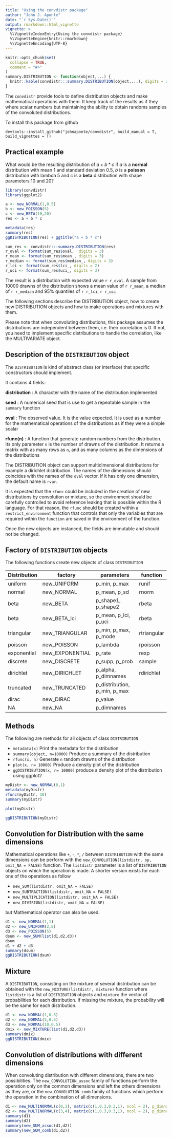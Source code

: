 ```yaml
---
title: "Using the convdistr package"
author: "John J. Aponte"
date: "`r Sys.Date()`"
output: rmarkdown::html_vignette
vignette: >
  %\VignetteIndexEntry{Using the convdistr package}
  %\VignetteEngine{knitr::rmarkdown}
  %\VignetteEncoding{UTF-8}
---
```


```r
knitr::opts_chunk$set(
  collapse = TRUE,
  comment = "#>"
)
summary.DISTRIBUTION <- function(object,...) {
  knitr::kable(convdistr:::summary.DISTRIBUTION(object,...), digits = 2)
}
```

The `convdistr` provide tools to define distribution objects and make 
mathematical operations with them. It keep track of the results as if they
where scalar numbers but maintaining the ability to obtain randoms samples of
the convoluted distributions.

To install this package from github

`devtools::install_github("johnaponte/convdistr", build_manual = T, build_vignettes = T)`

## Practical example
What would be the resulting distribution of 
$a+b*c$ if $a$ is a __normal__ distribution with mean 1 and standard deviation 0.5,
$b$ is a __poisson__ distribution with lambda 5 and $c$ is a __beta__ distribution with
shape parameters 10 and 20?

```r
library(convdistr)
library(ggplot2)

a <- new_NORMAL(1,0.5)
b <- new_POISSON(5)
c <- new_BETA(10,20)
res <- a + b * c

metadata(res) 
summary(res)
ggDISTRIBUTION(res) + ggtitle("a + b * c")
```

```r
sum_res <- convdistr:::summary.DISTRIBUTION(res)
r_oval <- format(sum_res$oval,  digits = 3)
r_mean <- format(sum_res$mean_, digits = 3)
r_median <- format(sum_res$median_, digits = 3)
r_lci <- format(sum_res$lci_, digits = 2)
r_uci <- format(sum_res$uci_, digits = 3)
```

The result is a distribution with expected value `r r_oval`. A sample from 10000
drawns of the distribution shows a mean value of `r r_mean`, a median of `r r_median`
and 95% quantiles of `r r_lci`, `r r_uci`

The following sections describe the DISTRIBUTION object, how to create 
new DISTRIBUTION objects and how to make operations and mixtures with them.

Please note that when convoluting distributions, this package assumes the 
distributions are independent between them, i.e. their correlation is 0. If not,
you need to implement specific distributions to handle the correlation, like the
MULTIVARIATE object.

## Description of the  `DISTRIBUTION` object

The `DISTRIBUTION` is kind of abstract class (or interface)
that specific constructors should implement.


It contains 4 fields:

**distribution**
      : A character with the name of the distribution implemented

**seed**
      : A numerical seed that is use to get a repeatable sample in the `summary` function

**oval**
      : The observed value. It is the value expected. It is used as a
        number for the mathematical operations of the distributions
        as if they were a simple scalar
        
**rfunc(n)**
    : A function that generate random numbers from the distribution.
      Its only parameter `n` is the number of drawns of the distribution.
      It returns a matrix with as many rows as `n`, and as many columns as the 
      dimensions of the distributions
  
The DISTRIBUTION object can support multidimensional distributions
for example a dirichlet distribution. The names of the dimensions
should coincides with the names of the `oval` vector.
If it has only one dimension, the default name is `rvar`.

It is expected that the `rfunc` could be included in the creation of new
distributions by convolution or mixture, so the environment should be carefully controlled
to avoid reference leaking that is possible within the R language. For that
reason, the `rfunc` should be created within a `restrict_environment` 
function that controls that only the variables that are required within the 
`function` are saved in the environment of the function.

Once the new objects are instanced, the fields are immutable and should not be
changed.

## Factory of `DISTRIBUTION` objects

The following functions create new objects of class `DISTRIBUTION`

| Distribution | factory         | parameters                   | function   |
|--------------|-----------------|------------------------------|------------|
| uniform      | new_UNIFORM     | p_min, p_max                 | runif      |
| normal       | new_NORMAL      | p_mean, p_sd                 | rnorm      |
| beta         | new_BETA        | p_shape1, p_shape2           | rbeta      |
| beta         | new_BETA_lci    | p_mean, p_lci, p_uci         | rbeta      |
| triangular   | new_TRIANGULAR  | p_min, p_max, p_mode         | rtriangular|
| poisson      | new_POISSON     | p_lambda                     | rpoisson   |
| exponential  | new_EXPONENTIAL | p_rate                       | rexp       |
| discrete     | new_DISCRETE    | p_supp, p_prob               | sample     |
| dirichlet    | new_DIRICHLET   | p_alpha, p_dimnames          | rdirichlet |
| truncated    | new_TRUNCATED   | p_distribution, p_min, p_max |            |
| dirac        | new_DIRAC       | p_value                      |            |
| NA           | new_NA          | p_dimnames                   |            |

## Methods

The following are methods for all objects of class `DISTRIBUTION`

* `metadata(x)` Print the metadata for the distribution
* `summary(object, n=10000)` Produce a summary of the distribution
* `rfunc(x, n)` Generate `n` random drawns of the distribution
* `plot(x, n= 10000)` Produce a density plot of the distribution
* `ggDISTRIBUTION(x, n= 10000)` produce a density plot of the distribution using ggplot2

```r
myDistr <- new_NORMAL(0,1)
metadata(myDistr)
rfunc(myDistr, 10)
summary(myDistr)
```

```r
plot(myDistr)
```


```r
ggDISTRIBUTION(myDistr)
```

## Convolution for Distribution with the same dimensions

Mathematical operations like `+`, `-`, `*`, `/` between `DISTRIBUTION` with the 
same dimensions can be perform
with the `new_CONVOLUTION(listdistr, op, omit_NA = FALSE)` function. The `listdistr` 
parameter is a list of `DISTRIBUTION` objects on which the operation is made.
A shorter version exists for each one of the operations as follow

* `new_SUM(listdistr, omit_NA = FALSE)`
* `new_SUBTRACTION(listdistr, omit_NA = FALSE)`
* `new_MULTIPLICATION(listdistr, omit_NA = FALSE)`
* `new_DIVISION(listdistr, omit_NA = FALSE)`

but Mathematical operator can also be used.


```r
d1 <- new_NORMAL(1,1)
d2 <- new_UNIFORM(2,8)
d3 <- new_POISSON(5)
dsum <- new_SUM(list(d1,d2,d3))
dsum
d1 + d2 + d3
summary(dsum)
ggDISTRIBUTION(dsum)

```

## Mixture

A `DISTRIBUTION`, consisting on the mixture of several distribution can be obtained
with the `new_MIXTURE(listdistr, mixture)` function where `listdistr` is a list of
`DISTRIBUTION` objects and `mixture` the vector of probabilities for each distribution.
If missing the mixture, the probability will be the same for each distribution.


```r
d1 <- new_NORMAL(1,0.5)
d2 <- new_NORMAL(5,0.5)
d3 <- new_NORMAL(10,0.5)
dmix <- new_MIXTURE(list(d1,d2,d3))
summary(dmix)
ggDISTRIBUTION(dmix)
```

## Convolution of distributions with different dimensions

When convoluting distribution with different dimensions, there
are two possibilities. The `new_CONVOLUTION_assoc` family of functions perform the operation
only on the common dimensions and left the others dimensions as they are, or 
the `new_CONVOLUTION_comb` family of functions which perform the operation in the 
combination of all dimensions.

```r
d1 <- new_MULTINORMAL(c(0,1), matrix(c(1,0.3,0.3,1), ncol = 2), p_dimnames = c("A","B"))
d2 <- new_MULTINORMAL(c(3,4), matrix(c(1,0.3,0.3,1), ncol = 2), p_dimnames = c("B","C"))
summary(d1)
summary(d2)
summary(new_SUM_assoc(d1,d2))
summary(new_SUM_comb(d1,d2))
```
